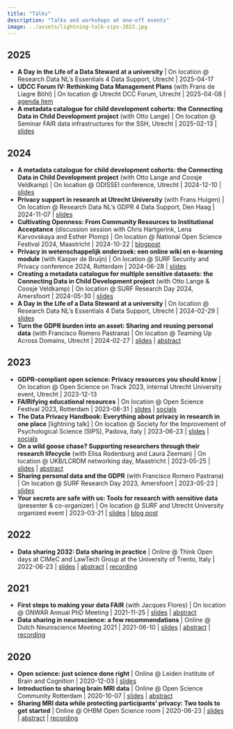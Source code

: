 ```yaml
---
title: "Talks"
description: "Talks and workshops at one-off events"
image: ../assets/lightning-talk-sips-2023.jpg
---
```


## 2025

- **A Day in the Life of a Data Steward at a university** | On location @ Research Data NL’s Essentials 4 Data Support, Utrecht | 2025-04-17
- **UDCC Forum IV: Rethinking Data Management Plans** (with Frans de Liagre Böhl) | On location @ Utrecht DCC Forum, Utrecht | 2025-04-08 | [agenda item](https://www.uu.nl/en/events/udcc-forum-8-april-data-management-plan)
- **A metadata catalogue for child development cohorts: the Connecting Data in Child Development project** (with Otto Lange) | On location @ Seminar FAIR data infrastructures for the SSH, Utrecht | 2025-02-13 | [slides](https://doi.org/10.5281/zenodo.14499126)

## 2024

- **A metadata catalogue for child development cohorts: the Connecting Data in Child Development project** (with Otto Lange and Coosje Veldkamp) | On location @ ODISSEI conference, Utrecht | 2024-12-10 | [slides](https://doi.org/10.5281/zenodo.14499126)
- **Privacy support in research at Utrecht University** (with Frans Huigen) | On location @ Research Data NL's GDPR 4 Data Support, Den Haag | 2024-11-07 | [slides](https://doi.org/10.5281/zenodo.14046114)
- **Cultivating Openness: From Community Resources to Institutional Acceptance** (discussion session with Chris Hartgerink, Lena Karvovskaya and Esther Plomp) | On location @ National Open Science Festival 2024, Maastricht | 2024-10-22 | [blogpost](https://doi.org/10.54900/5ftry-a6r07)
- **Privacy in wetenschappelijk onderzoek: een online wiki en e-learning module** (with Kasper de Bruijn) | On location @ SURF Security and Privacy conference 2024, Rotterdam | 2024-06-28 | [slides](https://doi.org/10.5281/zenodo.12627104)
- **Creating a metadata catalogue for multiple sensitive datasets: the Connecting Data in Child Development project** (with Otto Lange & Coosje Veldkamp) | On location @ SURF Research Day 2024, Amersfoort | 2024-05-30 | [slides](https://doi.org/10.5281/zenodo.12699407)
- **A Day in the Life of a Data Steward at a university** | On location @ Research Data NL's Essentials 4 Data Support, Utrecht | 2024-02-29 | [slides](https://osf.io/6s2bt)
- **Turn the GDPR burden into an asset: Sharing and reusing personal data** (with Francisco Romero Pastrana) | On location @ Teaming Up Across Domains, Utrecht |  2024-02-27 | [slides](https://doi.org/10.5281/zenodo.10726850) | [abstract](https://tdcc.nl/evenementen/teaming-up-across-domains/)

## 2023

- **GDPR-compliant open science: Privacy resources you should know** | On location @ Open Science on Track 2023, internal Utrecht University event, Utrecht | 2023-12-13
- **FAIRifying educational resources** | On location @ Open Science Festival 2023, Rotterdam | 2023-08-31 | [slides](https://doi.org/10.5281/zenodo.8382509) | [socials](https://x.com/eScienceCenter/status/1697188948563427390) 
- **The Data Privacy Handbook: Everything about privacy in research in one place** [lightning talk] | On location @ Society for the Improvement of Psychological Science (SIPS), Padova, Italy | 2023-06-23 | [slides](https://osf.io/ecgzu) | [socials](https://x.com/GorillaPsyc/status/1672222638192689155)
- **On a wild goose chase? Supporting researchers through their research lifecycle** (with Elisa Rodenburg and Laura Zeeman) | On location @ UKB/LCRDM networking day, Maastricht | 2023-05-25 | [slides](https://doi.org/10.5281/zenodo.8088867) | [abstract](https://lcrdm.nl/wp-content/uploads/2023/07/Program-Open-Science-Festival-Maastricht-UKB-LCRDM-Networking-Day-2023.pdf)
- **Sharing personal data and the GDPR** (with Francisco Romero Pastrana) | On location @ SURF Research Day 2023, Amersfoort | 2023-05-23 | [slides](https://www.slideshare.net/slideshow/sharing-personal-data-and-the-gdpr-how-can-it-be-done-francisco-romero-pastrana-dorien-huijser-srd23/258248777)
- **Your secrets are safe with us: Tools for research with sensitive data** (presenter & co-organizer) | On location @ SURF and Utrecht University organized event | 2023-03-21 | [slides](https://doi.org/10.5281/zenodo.7778159) | [blog post](https://communities.surf.nl/en/oplossingen-voor-online-onderzoeksomgevingen/article/tools-for-research-with-sensitive-data)

## 2022

- **Data sharing 2032: Data sharing in practice** | Online @ Think Open days at CIMeC and LawTech Group at the University of Trento, Italy | 2022-06-23 | [slides](https://doi.org/10.5281/zenodo.6759094) | [abstract](https://webmagazine.unitn.it/en/evento/cimec/110249/think-open-days) | [recording](https://www.youtube.com/watch?v=T8CnuUa7WnA&list=PLiX54geLkpPJdw_p6ZDh7KOx0IoP_spZS&index=2)

## 2021

- **First steps to making your data FAIR** (with Jacques Flores) | On location @ ONWAR Annual PhD Meeting | 2021-11-25 | [slides](https://osf.io/yb65p/) | [abstract](https://onwarannualmeeting.wixsite.com/onwar/metascience)
- **Data sharing in neuroscience: a few recommendations** | Online @ Dutch Neuroscience Meeting 2021 | 2021-06-10 | [slides](https://osf.io/h7k35/) | [abstract](https://dnm21.azuleon.org/illustrated-programme) | [recording](https://www.youtube.com/watch?v=CGAehAMv9wY&list=PLvYm9o6tx99O-1Ko9-Fvlo77VoUy-oaw7&index=3)

## 2020

- **Open science: just science done right** | Online @ Leiden Institute of Brain and Cognition | 2020-12-03 | [slides](https://osf.io/gue9z/)
- **Introduction to sharing brain MRI data** | Online @ Open Science Community Rotterdam | 2020-10-07 | [slides](https://osf.io/rzqcj/) | [abstract](https://www.openscience-rotterdam.com/2020/10/07/sharing-mri-oct2020/)
- **Sharing MRI data while protecting participants' privacy: Two tools to get started** | Online @ OHBM Open Science room | 2020-06-23 | [slides](https://doi.org/10.5281/zenodo.3905949) | [abstract](https://github.com/ohbm/osr2020/issues/55) | [recording](https://youtu.be/orX-nOT-Tyo?t=1745)
